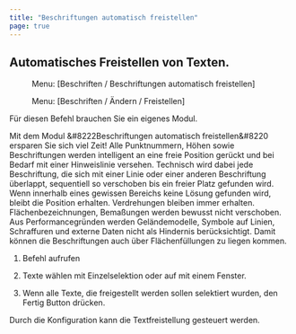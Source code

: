 ```yaml
---
title: "Beschriftungen automatisch freistellen"
page: true
---
```

## Automatisches Freistellen von Texten.
<GeoMapper> <Menu> Menu: [Beschriften / Beschriftungen automatisch freistellen] </Menu> </GeoMapper><GeoDesigner> <Menu> Menu: [Beschriften / Ändern / Freistellen] </Menu> </GeoDesigner>

<Warning>
F&#252;r diesen Befehl brauchen Sie ein eigenes Modul. 
</Warning>

Mit dem Modul &#8222Beschriftungen automatisch freistellen&#8220 ersparen Sie sich viel Zeit! 
Alle Punktnummern, H&#246;hen sowie Beschriftungen werden intelligent an eine freie Position ger&#252;ckt und bei Bedarf mit einer Hinweislinie versehen.
Technisch wird dabei jede Beschriftung, die sich mit einer Linie oder einer anderen Beschriftung &#252;berlappt, sequentiell so verschoben bis ein freier Platz gefunden wird. Wenn innerhalb eines gewissen Bereichs keine L&#246;sung gefunden wird, bleibt die Position erhalten. Verdrehungen bleiben immer erhalten.
<Success>
Fl&#228;chenbezeichnungen, Bema&#223;ungen werden bewusst nicht verschoben. Aus Performancegr&#252;nden werden Gel&#228;ndemodelle, Symbole auf Linien, Schraffuren und externe Daten nicht als Hindernis ber&#252;cksichtigt. Damit k&#246;nnen die Beschriftungen auch &#252;ber Fl&#228;chenf&#252;llungen zu liegen kommen. 
</Success>



1. Befehl aufrufen

2.  Texte w&#228;hlen mit Einzelselektion oder auf mit einem Fenster.

3.  Wenn alle Texte, die freigestellt werden sollen selektiert wurden, den <Border>Fertig</Border>  Button dr&#252;cken.




<Success>
Durch die Konfiguration kann die Textfreistellung gesteuert werden.
</Success>

